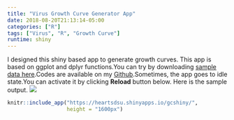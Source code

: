 ```yaml
---
title: "Virus Growth Curve Generator App"
date: 2018-08-20T21:13:14-05:00
categories: ["R"]
tags: ["Virus", "R", "Growth Curve"]
runtime: shiny
---
```

I designed this shiny based app to generate growth curves. This app is based on ggplot and dplyr functions.You can try by downloading [sample data here](https://github.com/lrjoshi/files/blob/master/public/c159s.csv).Codes are available on my [Github](https://github.com/lrjoshi/gcplotR).Sometimes, the app goes to idle state.You can activate it by clicking **Reload** button below. Here is the sample output.
![](http://lokfiles.netlify.com/graph.png)


```r
knitr::include_app("https://heartsdsu.shinyapps.io/gcshiny/",
                   height = "1600px")

```
